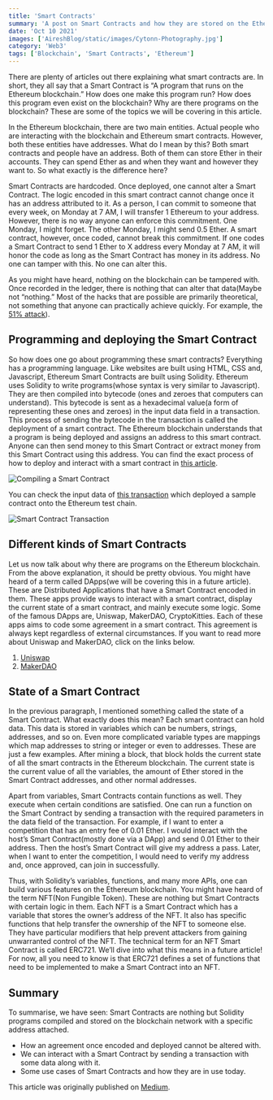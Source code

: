 ```yaml
---
title: 'Smart Contracts'
summary: 'A post on Smart Contracts and how they are stored on the Ethereum Blockchain'
date: 'Oct 10 2021'
images: ['AireshBlog/static/images/Cytonn-Photography.jpg']
category: 'Web3'
tags: ['Blockchain', 'Smart Contracts', 'Ethereum']
---
```


There are plenty of articles out there explaining what smart contracts are. In short, they all say that a Smart Contract is “A program that runs on the Ethereum blockchain.” How does one make this program run? How does this program even exist on the blockchain? Why are there programs on the blockchain? These are some of the topics we will be covering in this article.

In the Ethereum blockchain, there are two main entities. Actual people who are interacting with the blockchain and Ethereum smart contracts. However, both these entities have addresses. What do I mean by this? Both smart contracts and people have an address. Both of them can store Ether in their accounts. They can spend Ether as and when they want and however they want to. So what exactly is the difference here?

Smart Contracts are hardcoded. Once deployed, one cannot alter a Smart Contract. The logic encoded in this smart contract cannot change once it has an address attributed to it. As a person, I can commit to someone that every week, on Monday at 7 AM, I will transfer 1 Ethereum to your address. However, there is no way anyone can enforce this commitment. One Monday, I might forget. The other Monday, I might send 0.5 Ether. A smart contract, however, once coded, cannot break this commitment. If one codes a Smart Contract to send 1 Ether to X address every Monday at 7 AM, it will honor the code as long as the Smart Contract has money in its address. No one can tamper with this. No one can alter this.

As you might have heard, nothing on the blockchain can be tampered with. Once recorded in the ledger, there is nothing that can alter that data(Maybe not “nothing.” Most of the hacks that are possible are primarily theoretical, not something that anyone can practically achieve quickly. For example, the [51% attack](https://www.investopedia.com/terms/1/51-attack.asp)).

## Programming and deploying the Smart Contract

So how does one go about programming these smart contracts? Everything has a programming language. Like websites are built using HTML, CSS and, Javascript, Ethereum Smart Contracts are built using Solidity. Ethereum uses Solidity to write programs(whose syntax is very similar to Javascript). They are then compiled into bytecode (ones and zeroes that computers can understand). This bytecode is sent as a hexadecimal value(a form of representing these ones and zeroes) in the input data field in a transaction. This process of sending the bytecode in the transaction is called the deployment of a smart contract. The Ethereum blockchain understands that a program is being deployed and assigns an address to this smart contract. Anyone can then send money to this Smart Contract or extract money from this Smart Contract using this address. You can find the exact process of how to deploy and interact with a smart contract in [this article](https://docs.openzeppelin.com/learn/deploying-and-interacting).

![Compiling a Smart Contract](/AireshBlog/static/images/Compiling-smart-contract.png)

You can check the input data of [this transaction](https://rinkeby.etherscan.io/tx/0xcf7f88197c1178a1a94fb3ea21682f8e7a3747ba688eb80ffd0d070ce2ef4c27) which deployed a sample contract onto the Ethereum test chain.

![Smart Contract Transaction](/AireshBlog/static/images/Transaction-Smart-Contract.png)

## Different kinds of Smart Contracts

Let us now talk about why there are programs on the Ethereum blockchain. From the above explanation, it should be pretty obvious. You might have heard of a term called DApps(we will be covering this in a future article). These are Distributed Applications that have a Smart Contract encoded in them. These apps provide ways to interact with a smart contract, display the current state of a smart contract, and mainly execute some logic. Some of the famous DApps are, Uniswap, MakerDAO, CryptoKitties. Each of these apps aims to code some agreement in a smart contract. This agreement is always kept regardless of external circumstances. If you want to read more about Uniswap and MakerDAO, click on the links below.

1. [Uniswap](https://blockchainiseasy.github.io/decentralised-exchange-part-1/)
2. [MakerDAO](https://blockchainiseasy.github.io/MakersDAI/)

## State of a Smart Contract

In the previous paragraph, I mentioned something called the state of a Smart Contract. What exactly does this mean? Each smart contract can hold data. This data is stored in variables which can be numbers, strings, addresses, and so on. Even more complicated variable types are mappings which map addresses to string or integer or even to addresses. These are just a few examples. After mining a block, that block holds the current state of all the smart contracts in the Ethereum blockchain. The current state is the current value of all the variables, the amount of Ether stored in the Smart Contract addresses, and other normal addresses.

Apart from variables, Smart Contracts contain functions as well. They execute when certain conditions are satisfied. One can run a function on the Smart Contract by sending a transaction with the required parameters in the data field of the transaction. For example, if I want to enter a competition that has an entry fee of 0.01 Ether. I would interact with the host’s Smart Contract(mostly done via a DApp) and send 0.01 Ether to their address. Then the host’s Smart Contract will give my address a pass. Later, when I want to enter the competition, I would need to verify my address and, once approved, can join in successfully.

Thus, with Solidity’s variables, functions, and many more APIs, one can build various features on the Ethereum blockchain. You might have heard of the term NFT(Non Fungible Token). These are nothing but Smart Contracts with certain logic in them. Each NFT is a Smart Contract which has a variable that stores the owner’s address of the NFT. It also has specific functions that help transfer the ownership of the NFT to someone else. They have particular modifiers that help prevent attackers from gaining unwarranted control of the NFT. The technical term for an NFT Smart Contract is called ERC721. We’ll dive into what this means in a future article! For now, all you need to know is that ERC721 defines a set of functions that need to be implemented to make a Smart Contract into an NFT.

## Summary

To summarise, we have seen:
Smart Contracts are nothing but Solidity programs compiled and stored on the blockchain network with a specific address attached.

- How an agreement once encoded and deployed cannot be altered with.
- We can interact with a Smart Contract by sending a transaction with some data along with it.
- Some use cases of Smart Contracts and how they are in use today.

This article was originally published on [Medium](https://medium.com/@asper9/smart-contracts-a194da695a68).
